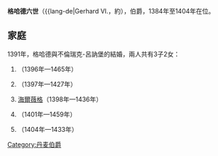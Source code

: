 {{Unreferenced|time=2020-10-09T06:29:44+00:00}}
{{Infobox noble
| name        = 格哈德六世
| image       = Gerhard VI.jpg
| image_size  = 150px
| succession  = 霍爾斯坦-倫茨堡伯爵
| reign       = 1384年 — 1404年
| predecessor = [[海因里希二世_(霍爾斯坦-倫茨堡)|海因里希二世]]
| successor   = [[海因里希三世_(霍爾斯坦-倫茨堡)|海因里希三世]]、[[海因里希四世_(霍爾斯坦-倫茨堡)|海因里希四世]]
| birth_date  = 約1367年
| death_date  = 1404年
| noble family= [[紹恩堡家族|紹恩堡家族]]
| father      = [[海因里希二世_(霍爾斯坦-倫茨堡)|海因里希二世]]
| mother      = [[梅克倫堡的英格堡|梅克倫堡的英格堡]]
}}
'''格哈德六世'''（{{lang-de|Gerhard VI.，約{{bd|1367年||1404年}}），{{le|霍爾斯坦-倫茨堡|Holstein-Rendsburg}}伯爵，1384年至1404年在位。

== 家庭 ==
1391年，格哈德與不倫瑞克-呂訥堡的{{le|卡塔里娜·伊莉莎白|Catherine Elisabeth of Brunswick}}結婚，兩人共有3子2女：
# {{le|霍爾斯坦的英格堡|Ingeborg of Holstein|英格堡}}（1396年—1465年）
# {{le|海因里希四世 (霍爾斯坦-倫茨堡)|Henry IV, Count of Holstein-Rendsburg|海因里希}}（1397年—1427年）
# [[霍爾斯坦的海爾薇格|海爾薇格]]（1398年—1436年）
# {{le|阿道夫八世|Adolphus VIII, Count of Holstein|阿道夫}}（1401年—1459年）
# {{le|格哈德七世 (霍爾斯坦-倫茨堡)|Gerhard VII, Count of Holstein-Rendsburg|格哈德}}（1404年—1433年）

[[Category:丹麦伯爵|Category:丹麦伯爵]]